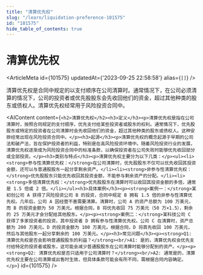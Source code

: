 ```yaml
---
title: "清算优先权"
slug: "/learn/liquidation-preference-101575"
id: "101575"
hide_table_of_contents: true
---
```



# 清算优先权

<ArticleMeta id={101575} updatedAt={'2023-09-25 22:58:58'} alias={`[]`} />
<div className='border-solid border-b border-t-0 my-4 border-[var(--ifm-color-gray-300)]' />

清算优先权是合同中规定的以支付顺序在公司清算时。通常情况下，在公司必须清算的情况下，公司的投资者或优先股股东会先收回他们的资金，超过其他种类的股东或债权人。清算优先权经常用于风险投资合同中。

<AIContent content={`<h2>清算优先权</h2><h3>定义</h3><p>清算优先权是指在公司清算时，按照合同规定的支付顺序，优先支付给某些投资者或股东的权利。通常情况下，优先股股东或特定的投资者在公司清算时会先收回他们的资金，超过其他种类的股东或债权人。这种安排经常出现在风险投资合同中。</p><h3>起源</h3><p>清算优先权的概念起源于早期的公司法和破产法，旨在保护投资者的利益，特别是在高风险投资环境中。随着风险投资行业的发展，清算优先权逐渐成为风险投资合同中的标准条款，以确保投资者在公司失败时能够优先收回部分或全部投资。</p><h3>类别与特点</h3><p>清算优先权主要分为以下几类：</p><ul><li><strong>参与性清算优先权：</strong>在公司清算时，优先股股东不仅可以优先收回其投资金额，还可以与普通股股东一起分享剩余资产。</li><li><strong>非参与性清算优先权：</strong>优先股股东只能优先收回其投资金额，不能参与剩余资产的分配。</li><li><strong>多倍清算优先权：</strong>优先股股东在清算时可以收回其投资金额的多倍，通常是 1.5 倍或 2 倍。</li></ul><h3>具体案例</h3><p><strong>案例一：</strong>某初创公司 A 获得了风险投资公司 B 的投资，合同中规定 B 拥有 1.5 倍的非参与性清算优先权。几年后，公司 A 因经营不善需要清算。清算时，公司 A 的资产总额为 100 万美元，而 B 的投资金额为 50 万美元。根据合同，B 将优先收回 75 万美元（50 万×1.5），剩余的 25 万美元才会分配给其他股东。</p><p><strong>案例二：</strong>某科技公司 C 获得了多家投资者的投资，其中投资者 D 拥有参与性清算优先权。公司 C 在清算时，资产总额为 200 万美元。D 的投资金额为 100 万美元。根据合同，D 将首先收回 100 万美元，然后与其他股东一起分享剩余的 100 万美元。</p><h3>常见问题</h3><p><strong>Q1: 清算优先权是否会影响普通股股东的利益？</strong><br/>A1: 是的，清算优先权会优先支付给特定的投资者或股东，这可能会减少普通股股东在公司清算时能够分配到的资产。</p><p><strong>Q2: 清算优先权是否只适用于公司清算时？</strong><br/>A2: 通常是的，清算优先权主要在公司清算或出售时生效，但具体条款可能会有所不同，需根据合同内容确定。</p>`} id={101575} />
